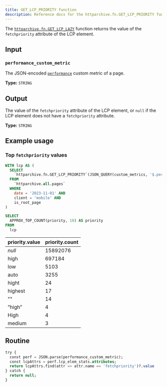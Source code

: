 ```yaml
---
title: GET_LCP_PRIORITY function
description: Reference docs for the httparchive.fn.GET_LCP_PRIORITY function
---
```



The [`httparchive.fn.GET_LCP_LAZY`](https://console.cloud.google.com/bigquery?ws=!1m5!1m4!6m3!1shttparchive!2sfn!3sGET_LCP_PRIORITY) function returns the value of the `fetchpriority` attribute of the LCP element.

## Input

### `performance_custom_metric`

The JSON-encoded [`performance`](https://github.com/HTTPArchive/custom-metrics/blob/main/dist/performance.js) custom metric of a page.

**Type:** `STRING`

## Output

The value of the `fetchpriority` attribute of the LCP element, or `null` if the LCP element does not have a `fetchpriority` attribute.

**Type:** `STRING`

## Example usage

### Top `fetchpriority` values

<Tabs>
  <TabItem label="Query">

```sql
WITH lcp AS (
  SELECT
    `httparchive.fn.GET_LCP_PRIORITY`(JSON_QUERY(custom_metrics, '$.performance')) AS priority
  FROM
    `httparchive.all.pages`
  WHERE
    date = '2023-11-01' AND
    client = 'mobile' AND
    is_root_page
)

SELECT
  APPROX_TOP_COUNT(priority, 10) AS priority
FROM
  lcp
```

  </TabItem>
  <TabItem label="Results">

priority.value | priority.count
-- | --
_null_ | 15892076
high | 697184
low | 5103
auto | 3255
hight | 24
highest | 17
"" | 14
”high” | 4
High | 4
medium | 3

  </TabItem>
</Tabs>

## Routine

```sql
try {
  const perf = JSON.parse(performance_custom_metric);
  const lcpAttrs = perf.lcp_elem_stats.attributes;
  return lcpAttrs.find(attr => attr.name == 'fetchpriority')?.value
} catch {
  return null;
}
```
